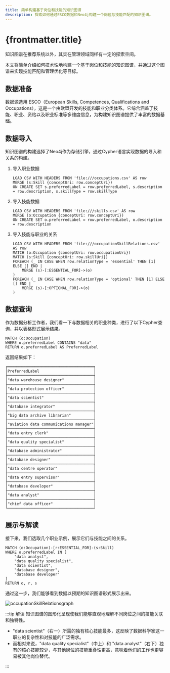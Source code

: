 ```yaml
---
title: 简单构建基于岗位和技能的知识图谱
description: 探索如何通过ESCO数据和Neo4j构建一个岗位与技能匹配的知识图谱。
---
```


# {frontmatter.title}

知识图谱在推荐系统以外，其实在管理领域同样有一定的探索空间。

本文将简单介绍如何技术性地构建一个基于岗位和技能的知识图谱，并通过这个图谱来实现技能匹配和管理优化等目标。

## 数据准备

数据源选用 ESCO（European Skills, Competences, Qualifications and Occupations），这是一个由欧盟开发的技能和职业分类体系。它综合涵盖了技能、职业、资格以及职业标准等多维度信息，为构建知识图谱提供了丰富的数据基础。

## 数据导入

知识图谱的构建选择了Neo4j作为存储引擎，通过Cypher语言实现数据的导入和关系的构建。

1. 导入职业数据

    ```cypher
    LOAD CSV WITH HEADERS FROM 'file:///occupations.csv' AS row
    MERGE (s:Skill {conceptUri: row.conceptUri})
    ON CREATE SET s.preferredLabel = row.preferredLabel, s.description = row.description, s.skillType = row.skillType
    ```

2. 导入技能数据

    ```cypher
    LOAD CSV WITH HEADERS FROM 'file:///skills.csv' AS row
    MERGE (o:Occupation {conceptUri: row.conceptUri})
    ON CREATE SET o.preferredLabel = row.preferredLabel, o.description = row.description
    ```

3. 导入技能与职业的关系

    ```cypher
    LOAD CSV WITH HEADERS FROM 'file:///occupationSkillRelations.csv' AS row
    MATCH (o:Occupation {conceptUri: row.occupationUri})
    MATCH (s:Skill {conceptUri: row.skillUri})
    FOREACH (_ IN CASE WHEN row.relationType = 'essential' THEN [1] ELSE [] END |
        MERGE (s)-[:ESSENTIAL_FOR]->(o)
    )
    FOREACH (_ IN CASE WHEN row.relationType = 'optional' THEN [1] ELSE [] END |
        MERGE (s)-[:OPTIONAL_FOR]->(o)
    )
    ```

## 数据查询

作为数据分析工作者，我们看一下与数据相关的职业种类，进行了以下Cypher查询，并以表格形式展示结果。

```cypher
MATCH (o:Occupation)
WHERE o.preferredLabel CONTAINS "data"
RETURN o.preferredLabel AS PreferredLabel
```

返回结果如下：

```text
╒══════════════════════════════════════╕
│PreferredLabel                        │
╞══════════════════════════════════════╡
│"data warehouse designer"             │
├──────────────────────────────────────┤
│"data protection officer"             │
├──────────────────────────────────────┤
│"data scientist"                      │
├──────────────────────────────────────┤
│"database integrator"                 │
├──────────────────────────────────────┤
│"big data archive librarian"          │
├──────────────────────────────────────┤
│"aviation data communications manager"│
├──────────────────────────────────────┤
│"data entry clerk"                    │
├──────────────────────────────────────┤
│"data quality specialist"             │
├──────────────────────────────────────┤
│"database administrator"              │
├──────────────────────────────────────┤
│"database designer"                   │
├──────────────────────────────────────┤
│"data centre operator"                │
├──────────────────────────────────────┤
│"data entry supervisor"               │
├──────────────────────────────────────┤
│"database developer"                  │
├──────────────────────────────────────┤
│"data analyst"                        │
├──────────────────────────────────────┤
│"chief data officer"                  │
└──────────────────────────────────────┘
```

## 展示与解读

接下来，我们选取几个职业示例，展示它们与技能之间的关系。

```cypher
MATCH (o:Occupation)-[r:ESSENTIAL_FOR]-(s:Skill)
WHERE o.preferredLabel IN [
    "data analyst",
    "data quality specialist",
    "data scientist",
    "database designer",
    "database developer"
]
RETURN o, r, s
```

通过这一步，我们能够看到数据以预期的知识图谱形式展示出来。

![occupationSkillRelationsgraph](/llm-assets/occupationSkillRelationsgraph.svg)

:::tip 解读
知识图谱的图形化呈现使我们能够直观地理解不同岗位之间的技能关联和独特性。
- "data scientist"（右一）所需的独有核心技能最多，这反映了数据科学家这一职业的复杂性和对技能的广泛需求。
- 而相对来说，"data quality specialist"（中上）和 "data analyst"（右下）独有的核心技能较少，与其他岗位的技能重叠性更高，意味着他们的工作也更容易被其他岗位替代。

:::